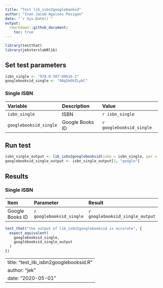 ```yaml
---
title: "Test lib_isbn2googlebookid"
author: "Ivan Jacob Agaloos Pesigan"
date: "`r Sys.Date()`"
output:
  rmarkdown::github_document:
    toc: true
---
```


```r
library(testthat)
library(jeksterslabRlib)
```

## Set test parameters

```r
isbn_single <- "978-0-387-09616-2"
googlebooksid_single <- "9Aq5k0hZLykC"
```

### Single ISBN
| Variable               | Description     | Value                    |
|:-----------------------|:----------------|:-------------------------|
| `isbn_single`          | ISBN            | `r isbn_single`          |
| `googlebooksid_single` | Google Books ID | `r googlebooksid_single` |
## Run test

```r
isbn_single_output <- lib_isbn2googlebooksid(isbn = isbn_single, par = FALSE)
googlebooksid_single_output <- isbn_single_output[1, "google"]
```

## Results
### Single ISBN
| Item            | Parameter                | Result                          |
|:----------------|:-------------------------|:--------------------------------|
| Google Books ID | `r googlebooksid_single` | `r googlebooksid_single_output` |

```r
test_that("the output of lib_isbn2googlebooksid is accurate", {
  expect_equivalent(
    googlebooksid_single,
    googlebooksid_single_output
  )
})
```


---
title: "test_lib_isbn2googlebooksid.R"
author: "jek"
date: "2020-05-01"
---

